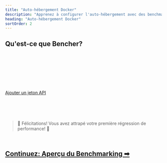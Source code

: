 ```yaml
---
title: "Auto-hébergement Docker"
description: "Apprenez à configurer l'auto-hébergement avec des benchmarks continus avec Bencher"
heading: "Auto-hébergement Docker"
sortOrder: 2
---
```



## Qu'est-ce que Bencher?

<BencherIntro />

<br />

<DockerSelfHosted />

<br />

<DockerInstall />

<br />

<QSInstallCli />

<br />

<DockerRunServers />

<br />

<DockerBencherHost />

<br />

<DockerSelfHostedAccount />

<br />

<QSApiToken>
    <a href="http://localhost:3000/auth/signup" target="_blank">Ajouter un jeton API</a>
</QSApiToken>

<br />

<QSCreateProject />

<br />

<QSRunReport />

<br />

<QSGenerateAlert />

<br />
<br />

> 🐰 Félicitations! Vous avez attrapé votre première régression de performance! 🎉

<br />

<h2><a href="/fr/docs/explanation/benchmarking/">Continuez: Aperçu du Benchmarking ➡</a></h2>